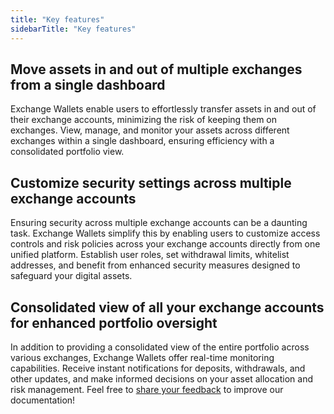 ```yaml
---
title: "Key features"
sidebarTitle: "Key features"
---
```


## Move assets in and out of multiple exchanges from a single dashboard
Exchange Wallets enable users to effortlessly transfer assets in and out of their exchange accounts, minimizing the risk of keeping them on exchanges. View, manage, and monitor your assets across different exchanges within a single dashboard, ensuring efficiency with a consolidated portfolio view.

## Customize security settings across multiple exchange accounts
Ensuring security across multiple exchange accounts can be a daunting task. Exchange Wallets simplify this by enabling users to customize access controls and risk policies across your exchange accounts directly from one unified platform. Establish user roles, set withdrawal limits, whitelist addresses, and benefit from enhanced security measures designed to safeguard your digital assets.

## Consolidated view of all your exchange accounts for enhanced portfolio oversight
In addition to providing a consolidated view of the entire portfolio across various exchanges, Exchange Wallets offer real-time monitoring capabilities. Receive instant notifications for deposits, withdrawals, and other updates, and make informed decisions on your asset allocation and risk management.
<Tip>Feel free to [share your feedback](https://forms.zohopublic.com/cobo/form/DocumentFeedbackForm/formperma/QvLOhxJv1_JMsJ-1dleZ8Itb_7rzN-LtgvsDdxosoVI?referrername=manuals) to improve our documentation!</Tip>